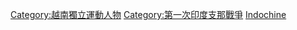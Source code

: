 [[Category:越南獨立運動人物|Category:越南獨立運動人物]]
[[Category:第一次印度支那戰爭|Category:第一次印度支那戰爭]]
[[Category:20世紀各衝突人物|Indochine]]